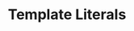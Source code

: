 ---
id: "js_mc_medium_010"
questionType: "MULTIPLE_CHOICE"
title: "Template Literals"
description: "Which symbol is used to define a template literal?"
difficulty: "MEDIUM"
category: "JavaScript"
options:
  - "' '"
  - '" "'
  - "` `"
  - "## ##"
correctAnswer: 2
---